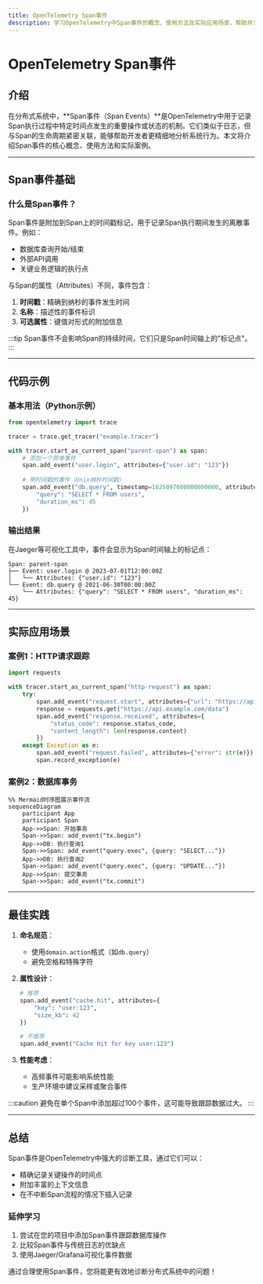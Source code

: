 ```yaml
---
title: OpenTelemetry Span事件
description: 学习OpenTelemetry中Span事件的概念、使用方法及实际应用场景，帮助开发者理解分布式跟踪中的关键事件记录机制。
---
```


# OpenTelemetry Span事件

## 介绍

在分布式系统中，**Span事件（Span Events）**是OpenTelemetry中用于记录Span执行过程中特定时间点发生的重要操作或状态的机制。它们类似于日志，但与Span的生命周期紧密关联，能够帮助开发者更精细地分析系统行为。本文将介绍Span事件的核心概念、使用方法和实际案例。

---

## Span事件基础

### 什么是Span事件？
Span事件是附加到Span上的时间戳标记，用于记录Span执行期间发生的离散事件。例如：
- 数据库查询开始/结束
- 外部API调用
- 关键业务逻辑的执行点

与Span的属性（Attributes）不同，事件包含：
1. **时间戳**：精确到纳秒的事件发生时间
2. **名称**：描述性的事件标识
3. **可选属性**：键值对形式的附加信息

:::tip
Span事件不会影响Span的持续时间，它们只是Span时间轴上的"标记点"。
:::

---

## 代码示例

### 基本用法（Python示例）
```python
from opentelemetry import trace

tracer = trace.get_tracer("example.tracer")

with tracer.start_as_current_span("parent-span") as span:
    # 添加一个简单事件
    span.add_event("user.login", attributes={"user.id": "123"})
    
    # 带时间戳的事件（Unix纳秒时间戳）
    span.add_event("db.query", timestamp=1625097600000000000, attributes={
        "query": "SELECT * FROM users",
        "duration_ms": 45
    })
```

### 输出结果
在Jaeger等可视化工具中，事件会显示为Span时间轴上的标记点：
```text
Span: parent-span
├── Event: user.login @ 2023-07-01T12:00:00Z
│   └── Attributes: {"user.id": "123"}
└── Event: db.query @ 2021-06-30T00:00:00Z
    └── Attributes: {"query": "SELECT * FROM users", "duration_ms": 45}
```

---

## 实际应用场景

### 案例1：HTTP请求跟踪
```python
import requests

with tracer.start_as_current_span("http-request") as span:
    try:
        span.add_event("request.start", attributes={"url": "https://api.example.com"})
        response = requests.get("https://api.example.com/data")
        span.add_event("response.received", attributes={
            "status_code": response.status_code,
            "content_length": len(response.content)
        })
    except Exception as e:
        span.add_event("request.failed", attributes={"error": str(e)})
        span.record_exception(e)
```

### 案例2：数据库事务
```mermaid
%% Mermaid时序图展示事件流
sequenceDiagram
    participant App
    participant Span
    App->>Span: 开始事务
    Span->>Span: add_event("tx.begin")
    App->>DB: 执行查询1
    Span->>Span: add_event("query.exec", {query: "SELECT..."})
    App->>DB: 执行查询2
    Span->>Span: add_event("query.exec", {query: "UPDATE..."})
    App->>Span: 提交事务
    Span->>Span: add_event("tx.commit")
```

---

## 最佳实践

1. **命名规范**：
   - 使用`domain.action`格式（如`db.query`）
   - 避免空格和特殊字符

2. **属性设计**：
   ```python
   # 推荐
   span.add_event("cache.hit", attributes={
       "key": "user:123",
       "size_kb": 42
   })

   # 不推荐
   span.add_event("Cache Hit for key user:123")
   ```

3. **性能考虑**：
   - 高频事件可能影响系统性能
   - 生产环境中建议采样或聚合事件

:::caution
避免在单个Span中添加超过100个事件，这可能导致跟踪数据过大。
:::

---

## 总结

Span事件是OpenTelemetry中强大的诊断工具，通过它们可以：
- 精确记录关键操作的时间点
- 附加丰富的上下文信息
- 在不中断Span流程的情况下插入记录

### 延伸学习
1. 尝试在您的项目中添加Span事件跟踪数据库操作
2. 比较Span事件与传统日志的优缺点
3. 使用Jaeger/Grafana可视化事件数据

通过合理使用Span事件，您将能更有效地诊断分布式系统中的问题！